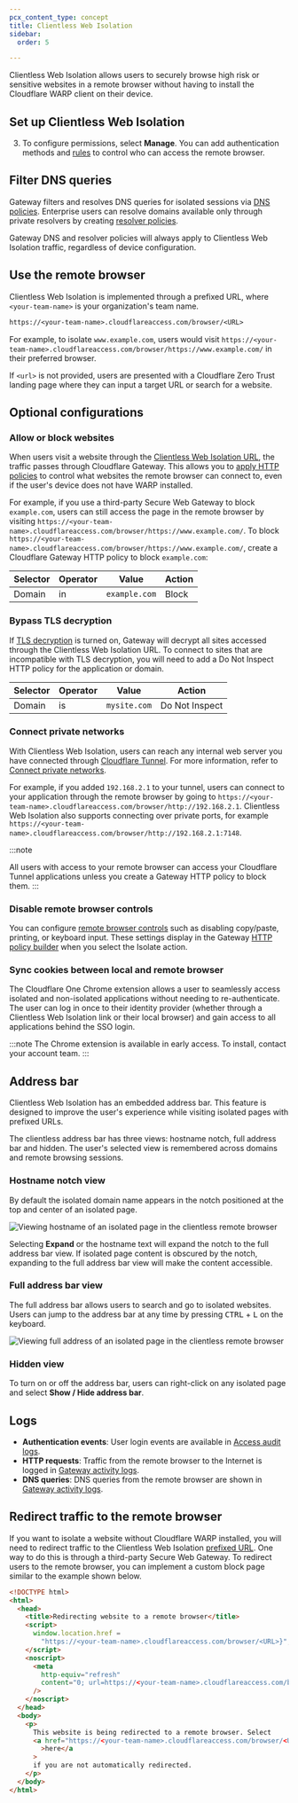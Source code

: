 ```yaml
---
pcx_content_type: concept
title: Clientless Web Isolation
sidebar:
  order: 5

---
```



Clientless Web Isolation allows users to securely browse high risk or sensitive websites in a remote browser without having to install the Cloudflare WARP client on their device.

## Set up Clientless Web Isolation

<Render file="clientless-browser-isolation" />

3. To configure permissions, select **Manage**. You can add authentication methods and [rules](/cloudflare-one/policies/access/) to control who can access the remote browser.

## Filter DNS queries

Gateway filters and resolves DNS queries for isolated sessions via [DNS policies](/cloudflare-one/policies/gateway/dns-policies/). Enterprise users can resolve domains available only through private resolvers by creating [resolver policies](/cloudflare-one/policies/gateway/resolver-policies/).

Gateway DNS and resolver policies will always apply to Clientless Web Isolation traffic, regardless of device configuration.

## Use the remote browser

Clientless Web Isolation is implemented through a prefixed URL, where `<your-team-name>` is your organization's <GlossaryTooltip term="team name">team name</GlossaryTooltip>.

```txt
https://<your-team-name>.cloudflareaccess.com/browser/<URL>
```

For example, to isolate `www.example.com`, users would visit `https://<your-team-name>.cloudflareaccess.com/browser/https://www.example.com/` in their preferred browser.

If `<url>` is not provided, users are presented with a Cloudflare Zero Trust landing page where they can input a target URL or search for a website.

## Optional configurations

### Allow or block websites

When users visit a website through the [Clientless Web Isolation URL](#use-the-remote-browser), the traffic passes through Cloudflare Gateway. This allows you to [apply HTTP policies](/cloudflare-one/policies/gateway/http-policies/) to control what websites the remote browser can connect to, even if the user's device does not have WARP installed.

For example, if you use a third-party Secure Web Gateway to block `example.com`, users can still access the page in the remote browser by visiting `https://<your-team-name>.cloudflareaccess.com/browser/https://www.example.com/`. To block `https://<your-team-name>.cloudflareaccess.com/browser/https://www.example.com/`, create a Cloudflare Gateway HTTP policy to block `example.com`:

| Selector | Operator | Value         | Action |
| -------- | -------- | ------------- | ------ |
| Domain   | in       | `example.com` | Block  |

### Bypass TLS decryption

If [TLS decryption](/cloudflare-one/policies/gateway/http-policies/tls-decryption/) is turned on, Gateway will decrypt all sites accessed through the Clientless Web Isolation URL. To connect to sites that are incompatible with TLS decryption, you will need to add a Do Not Inspect HTTP policy for the application or domain.

| Selector | Operator | Value        | Action         |
| -------- | -------- | ------------ | -------------- |
| Domain   | is       | `mysite.com` | Do Not Inspect |

### Connect private networks

With Clientless Web Isolation, users can reach any internal web server you have connected through [Cloudflare Tunnel](/cloudflare-one/connections/connect-networks/). For more information, refer to [Connect private networks](/cloudflare-one/connections/connect-networks/private-net/cloudflared/).

For example, if you added `192.168.2.1` to your tunnel, users can connect to your application through the remote browser by going to `https://<your-team-name>.cloudflareaccess.com/browser/http://192.168.2.1`. Clientless Web Isolation also supports connecting over private ports, for example `https://<your-team-name>.cloudflareaccess.com/browser/http://192.168.2.1:7148`.

:::note

All users with access to your remote browser can access your Cloudflare Tunnel applications unless you create a Gateway HTTP policy to block them.
:::

### Disable remote browser controls

You can configure [remote browser controls](/cloudflare-one/policies/browser-isolation/isolation-policies/#policy-settings) such as disabling copy/paste, printing, or keyboard input. These settings display in the Gateway [HTTP policy builder](/cloudflare-one/policies/gateway/http-policies/) when you select the Isolate action.

### Sync cookies between local and remote browser

The Cloudflare One Chrome extension allows a user to seamlessly access isolated and non-isolated applications without needing to re-authenticate. The user can log in once to their identity provider (whether through a Clientless Web Isolation link or their local browser) and gain access to all applications behind the SSO login.

:::note
The Chrome extension is available in early access. To install, contact your account team.
:::

## Address bar

Clientless Web Isolation has an embedded address bar. This feature is designed to improve the user's experience while visiting isolated pages with prefixed URLs.

The clientless address bar has three views: hostname notch, full address bar and hidden. The user's selected view is remembered across domains and remote browsing sessions.

### Hostname notch view

By default the isolated domain name appears in the notch positioned at the top and center of an isolated page.

![Viewing hostname of an isolated page in the clientless remote browser](~/assets/images/cloudflare-one/policies/rbi-address-bar-notch.png)

Selecting **Expand** or the hostname text will expand the notch to the full address bar view. If isolated page content is obscured by the notch, expanding to the full address bar view will make the content accessible.

### Full address bar view

The full address bar allows users to search and go to isolated websites. Users can jump to the address bar at any time by pressing <kbd>CTRL</kbd> + <kbd>L</kbd> on the keyboard.

![Viewing full address of an isolated page in the clientless remote browser](~/assets/images/cloudflare-one/policies/rbi-address-bar-full.png)

### Hidden view

To turn on or off the address bar, users can right-click on any isolated page and select **Show / Hide address bar**.

## Logs

- **Authentication events**: User login events are available in [Access audit logs](/cloudflare-one/insights/logs/audit-logs/).
- **HTTP requests**: Traffic from the remote browser to the Internet is logged in [Gateway activity logs](/cloudflare-one/insights/logs/gateway-logs/).
- **DNS queries**: DNS queries from the remote browser are shown in [Gateway activity logs](/cloudflare-one/insights/logs/gateway-logs/).

## Redirect traffic to the remote browser

If you want to isolate a website without Cloudflare WARP installed, you will need to redirect traffic to the Clientless Web Isolation [prefixed URL](#use-the-remote-browser). One way to do this is through a third-party Secure Web Gateway. To redirect users to the remote browser, you can implement a custom block page similar to the example shown below.

```html
<!DOCTYPE html>
<html>
  <head>
    <title>Redirecting website to a remote browser</title>
    <script>
      window.location.href =
        "https://<your-team-name>.cloudflareaccess.com/browser/<URL>}";
    </script>
    <noscript>
      <meta
        http-equiv="refresh"
        content="0; url=https://<your-team-name>.cloudflareaccess.com/browser/<URL>"
      />
    </noscript>
  </head>
  <body>
    <p>
      This website is being redirected to a remote browser. Select
      <a href="https://<your-team-name>.cloudflareaccess.com/browser/<URL>"
        >here</a
      >
      if you are not automatically redirected.
    </p>
  </body>
</html>
```
